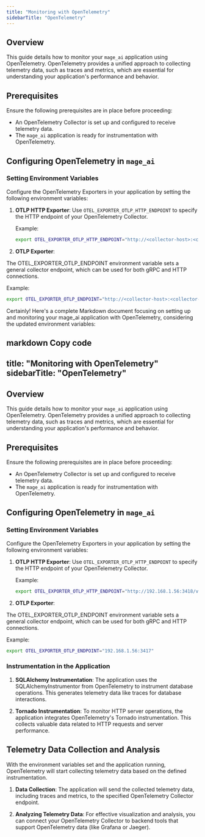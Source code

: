 ```yaml
---
title: "Monitoring with OpenTelemetry"
sidebarTitle: "OpenTelemetry"
---
```


## Overview

This guide details how to monitor your `mage_ai` application using OpenTelemetry. OpenTelemetry provides a unified approach to collecting telemetry data, such as traces and metrics, which are essential for understanding your application's performance and behavior.

## Prerequisites

Ensure the following prerequisites are in place before proceeding:
- An OpenTelemetry Collector is set up and configured to receive telemetry data.
- The `mage_ai` application is ready for instrumentation with OpenTelemetry.

## Configuring OpenTelemetry in `mage_ai`

### Setting Environment Variables

Configure the OpenTelemetry Exporters in your application by setting the following environment variables:

1. **OTLP HTTP Exporter**:
   Use `OTEL_EXPORTER_OTLP_HTTP_ENDPOINT` to specify the HTTP endpoint of your OpenTelemetry Collector.

   Example:
   ```bash
   export OTEL_EXPORTER_OTLP_HTTP_ENDPOINT="http://<collector-host>:<collector-port>"
   ```


2. **OTLP Exporter**:

The OTEL_EXPORTER_OTLP_ENDPOINT environment variable sets a general collector endpoint, which can be used for both gRPC and HTTP connections.

Example:

```bash
export OTEL_EXPORTER_OTLP_ENDPOINT="http://<collector-host>:<collector-port>/v1/traces"
```


Certainly! Here's a complete Markdown document focusing on setting up and monitoring your mage_ai application with OpenTelemetry, considering the updated environment variables:

markdown
Copy code
---
title: "Monitoring with OpenTelemetry"
sidebarTitle: "OpenTelemetry"
---

## Overview

This guide details how to monitor your `mage_ai` application using OpenTelemetry. OpenTelemetry provides a unified approach to collecting telemetry data, such as traces and metrics, which are essential for understanding your application's performance and behavior.

## Prerequisites

Ensure the following prerequisites are in place before proceeding:
- An OpenTelemetry Collector is set up and configured to receive telemetry data.
- The `mage_ai` application is ready for instrumentation with OpenTelemetry.

## Configuring OpenTelemetry in `mage_ai`

### Setting Environment Variables

Configure the OpenTelemetry Exporters in your application by setting the following environment variables:

1. **OTLP HTTP Exporter**:
   Use `OTEL_EXPORTER_OTLP_HTTP_ENDPOINT` to specify the HTTP endpoint of your OpenTelemetry Collector.

   Example:
   ```bash
   export OTEL_EXPORTER_OTLP_HTTP_ENDPOINT="http://192.168.1.56:3418/v1/traces"
   ```

2. **OTLP Exporter**:

The OTEL_EXPORTER_OTLP_ENDPOINT environment variable sets a general collector endpoint, which can be used for both gRPC and HTTP connections.

Example:

```bash
export OTEL_EXPORTER_OTLP_ENDPOINT="192.168.1.56:3417"
```

### Instrumentation in the Application

1. **SQLAlchemy Instrumentation**:
The application uses the SQLAlchemyInstrumentor from OpenTelemetry to instrument database operations. This generates telemetry data like traces for database interactions.

2. **Tornado Instrumentation**:
To monitor HTTP server operations, the application integrates OpenTelemetry's Tornado instrumentation. This collects valuable data related to HTTP requests and server performance.

## Telemetry Data Collection and Analysis

With the environment variables set and the application running, OpenTelemetry will start collecting telemetry data based on the defined instrumentation.

1. **Data Collection**:
The application will send the collected telemetry data, including traces and metrics, to the specified OpenTelemetry Collector endpoint.

2. **Analyzing Telemetry Data**:
For effective visualization and analysis, you can connect your OpenTelemetry Collector to backend tools that support OpenTelemetry data (like Grafana or Jaeger).


